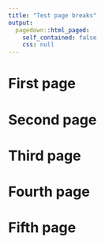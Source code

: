 ```yaml
---
title: "Test page breaks"
output:
  pagedown::html_paged:
    self_contained: false
    css: null
---
```


# First page

\newpage

# Second page

\pagebreak

# Third page {.page-break-after}

# Fourth page

# Fifth page {.page-break-before}
